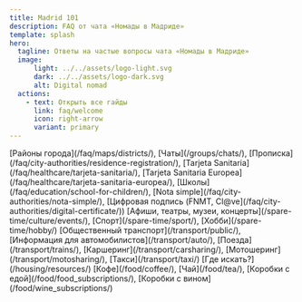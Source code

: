 ```yaml
---
title: Madrid 101
description: FAQ от чата «Номады в Мадриде»
template: splash
hero:
  tagline: Ответы на частые вопросы чата «Номады в Мадриде»
  image:
      light: ../../assets/logo-light.svg
      dark: ../../assets/logo-dark.svg
      alt: Digital nomad
  actions:
    - text: Открыть все гайды
      link: faq/welcome
      icon: right-arrow
      variant: primary
---
```


<CardGrid stagger>
	<Card title="FAQ" icon="information">
	 [Районы города](/faq/maps/districts/), [Чаты](/groups/chats/), [Прописка](/faq/city-authorities/residence-registration/), [Tarjeta Sanitaria](/faq/healthcare/tarjeta-sanitaria/), [Tarjeta Sanitaria Europea](/faq/healthcare/tarjeta-sanitaria-europea/), [Школы](/faq/education/school-for-children/), [Nota simple](/faq/city-authorities/nota-simple/), [Цифровая подпись (FNMT, Cl@ve](/faq/city-authorities/digital-certificate/))
	</Card>
	<Card title="Досуг" icon="heart">
	  [Афиши, театры, музеи, концерты](/spare-time/culture/events/), [Спорт](/spare-time/sport/), [Хобби](/spare-time/hobby/)
	</Card>
	<Card title="Транспорт" icon="rocket">
	  [Общественный транспорт](/transport/public/), [Информация для автомобилистов](/transport/auto/), [Поезда](/transport/trains/), [Каршеринг](/transport/carsharing/), [Мотошеринг](/transport/motosharing/), [Такси](/transport/taxi/)
	</Card>
	<Card title="Жильё" icon="moon">
	  [Где искать?](/housing/resources/)
	</Card>
    <Card title="Еда" icon="approve-check-circle">
        [Кофе](/food/coffee/), [Чай](/food/tea/), [Коробки с едой](/food/food_subscriptions/), [Коробки с вином](/food/wine_subscriptions/)
    </Card>
</CardGrid>
